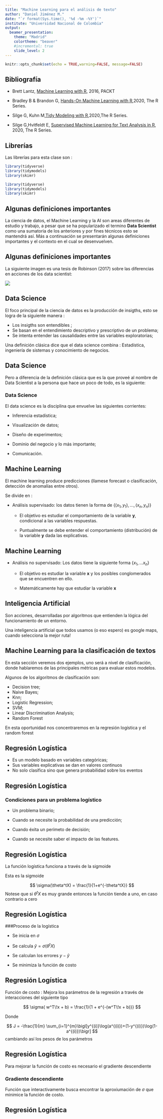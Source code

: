 ```yaml
---
title: "Machine Learning para el análisis de texto"
author: "Daniel Jiménez M."
date: "`r format(Sys.time(), '%d -%m -%Y')`"
institute: "Universidad Nacional de Colombia"
output: 
  beamer_presentation:
    theme: "Madrid"
    colortheme: "beaver"
    #incremental: true
    slide_level: 2
---
```


```r
knitr::opts_chunk$set(echo = TRUE,warning=FALSE, message=FALSE)
```

## Bibliografía

* Brett Lantz, [Machine Learning with R](https://edu.kpfu.ru/pluginfile.php/278552/mod_resource/content/1/MachineLearningR__Brett_Lantz.pdf), 2016, PACKT

* Bradley B & Brandon G, [Hands-On Machine Learning with R](https://bradleyboehmke.github.io/HOML/),2020, The R Series.

* Silge G, Kuhn M,[Tidy Modeling with R](https://www.tmwr.org/),2020,The R Series.

* Silge G,Hvitfeldt E, [Supervised Machine Learning for Text Analysis in R](https://smltar.com/), 2020, The R Series.

## Librerías 

Las librerías para esta clase son :

```r
library(tidyverse)
library(tidymodels)
library(skimr)
```

```r
library(tidyverse)
library(tidymodels)
library(skimr)
```


## Algunas definiciones importantes

La ciencia de datos, el Machine Learning y la AI son areas diferentes de estudio y trabajo, a pesar que se ha popularizado el termino **Data Scientist** como una sumatoria de los anteriores y por fines técnicos esto se mantendrá así. Más a continuación se presentarán algunas definiciones importantes y el contexto en el cual se desenvuelven.


## Algunas definiciones importantes

La siguiente imagen es una tesis de Robinson (2017) sobre las diferencias en acciones de los data scientist:

![](../GIt_codes/differences.png)

## Data Science

El foco principal de la ciencia de datos es la producción de insigths, esto se logra de la siguiente manera :

* Los insigths son entendibles ;
* Se basan en el entendimiento descriptivo y prescriptivo de un problema;
* Se intenta entender las causalidades entre las variables exploratorias;

Una definición clásica dice que el data science combina : Estadística, ingeniería de sistemas y conocimiento de negocios.

## Data Science

Pero a diferencia de la definición clásica que es la que proveé al nombre de Data Scientist a la persona que hace un poco de todo, es la siguiente:

### Data Science

El data science es la disciplina que envuelve las siguientes corrientes:

* Inferencia estadística;

* Visualización de datos;

* Diseño de experimentos;

* Dominio del negocio y lo más importante;

* Comunicación.



## Machine Learning 

El machine learning produce predicciones (llamese forecast o clasificación, detección de anomalías entre otros).

Se divide en :

* Análisis supervisado: los datos tienen la forma de $\{(x_1,y_1),...,(x_n,y_n)\}$
  
  + El objetivo es estudiar el comportamiento de la variable **y**, condicional a las variables respuestas.
  
  + Puntualmente se debe entender el comportamiento (distribución) de la variable **y** dada las explicativas.


## Machine Learning 


* Análisis no supervisado: Los datos tiene la siguiente forma $\{x_1,...x_n\}$

  + El objetivo es estudiar la variable **x** y los posibles conglomerados que se encuentren en ello.
  
  + Matemáticamente hay que estudiar la variable **x**
  

## Inteligencia Artificial 

Son acciones, desarrolladas por algoritmos que entienden la lógica del funcionamiento de un entorno.

Una inteligencia artificial que todos usamos (o eso espero) es google maps, cuando selecciona la mejor ruta!



## Machine Learning para la clasificación de textos 

En esta sección veremos dos ejemplos, uno será a nivel de clasificación, donde hablaremos de las principales métricas para evaluar estos modelos.

Algunos de los algoritmos de clasificación son:

* Decision tree;
* Naive Bayes;
* Knn;
* Logistic Regression;
* SVM;
* Linear Discrimination Analysis;
* Random Forest


En esta oportunidad nos concentraremos en la regresión logística y el random forest

## Regresión Logística

* Es un modelo basado en variables categóricas;
* Sus variables explicativas se dan en valores continuos
* No solo clasifica sino que genera probabilidad sobre los eventos 

## Regresión Logística

### Condiciones para un problema logístico

* Un problema binario;

* Cuando se necesite la probabilidad de una predicción;

* Cuando éxita un perímeto de decisión;

* Cuando se necesite saber el impacto de las features.

## Regresión Logística

La función logística funciona a través de la sigmoide

Esta es la sigmoide 

$$
\sigma(\theta^tX) = \frac{1}{1+e^{-\theta^tX}}
$$
Notese que si $\theta^tX$ es muy grande entonces la función tiende a uno, en caso contrario a cero



## Regresión Logística

###Proceso de la logística

* Se inicia en $\sigma$

* Se calcula $\hat{y}=\sigma(\theta^tX)$

* Se calculan los errores $y-\hat{y}$

* Se minimiza la función de costo 


## Regresión Logística

Función de costo : Mejora los parámetros de la regresión a través de interacciones del siguiente tipo 

$$
\sigma( w^T\!x + b) = \frac{1}{1 + e^{-(w^T\!x + b)}}
$$

Donde 

$$
J = -\frac{1}{m} \sum_{i=1}^{m}\bigl[y^{(i)}\log(a^{(i)})+(1-y^{(i)})\log(1-a^{(i)})\bigr]
$$
cambiando así los pesos de los parámetros

## Regresión Logística

Para mejorar la función de costo es necesario el gradiente descendiente

### Gradiente descendiente

Función que interactivamente busca encontrar la aproxiumación de $\sigma$ que minimice la función de costo.

## Regresión Logística




